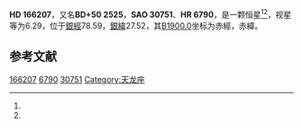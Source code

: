 {{Starbox begin
| name = HD 166207
}}
{{Starbox observe
| epoch = [[J2000.0|J2000.0]]
| constell = {{星座名待查}}<ref name=SIMBAD>{{cite web
 | url=http://simbad.u-strasbg.fr/simbad/sim-id?Ident=HR+6790
 | title =Pulsating variable Star
 | publisher=Centre de Données astronomiques de Strasbourg
 | work=SIMBAD
 | accessdate=2012-07-13}}</ref><ref name=DATA>{{cite web
 | url=http://vizier.u-strasbg.fr/viz-bin/VizieR-5?-out.add=.&-source=5050&-corr=PK=HR&-out.max=9999&HR=6790
 | title=VizieR Detailed Page
 | accessdate=2012-07-13
 | archive-date=2016-03-04
 | archive-url=https://web.archive.org/web/20160304212209/http://vizier.u-strasbg.fr/viz-bin/VizieR-5?-out.add=.&-source=5050&-corr=PK=HR&-out.max=9999&HR=6790
 | dead-url=no
 }}</ref>
| 星官 = 
| ra = {{RA|18|6|53.5}}<ref name=SIMBAD /><ref name=DATA />
| dec = {{DEC|+50|49|22}}<ref name=SIMBAD /><ref name=DATA />
| appmag_v = 6.29<ref name=SIMBAD /><ref name=DATA />
}}
{{Starbox character
| class = K0III<ref name=SIMBAD /><ref name=DATA />
| b-v = 1.04<ref name=SIMBAD /><ref name=DATA />
| u-b = 0.96<ref name=SIMBAD /><ref name=DATA />
| r-i = 0.52<ref name=SIMBAD /><ref name=DATA />
| variable = 
}}
{{Starbox astrometry
| radial_v = 0.96
| prop_mo_ra = -57
| parallax = 
| p_error = 
}}
{{Starbox catalog
| names =BD+50 2525，[[SAO星表|SAO]] 30751，[[HD星表|HD]] 166207，[[HR星表|HR]] 6790}}
{{Starbox reference |Simbad=HR+6790}}
{{Starbox end}}

'''HD 166207'''，又名'''BD+50 2525'''，'''SAO 30751'''、'''HR 6790'''，是一颗恒星<ref name=SIMBAD /><ref name=DATA />，视星等为6.29，位于[[銀道座標系|銀經]]78.59，[[銀道座標系|銀緯]]27.52，其[[B1900.0|B1900.0]]坐标为赤經{{RA|18|4|29.9}}，赤緯{{DEC|+50|27.52|23}}。

== 参考文献 ==
{{reflist}}

{{star-stub}}

[[Category:HD和HDE天體|166207]]
[[Category:HR天體|6790]]
[[Category:SAO天體|30751]]
[[Category:天龙座|Category:天龙座]]
